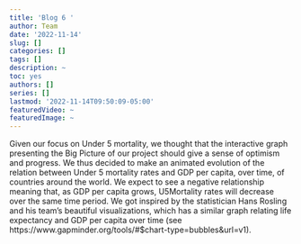 ```yaml
---
title: 'Blog 6 '
author: Team
date: '2022-11-14'
slug: []
categories: []
tags: []
description: ~
toc: yes
authors: []
series: []
lastmod: '2022-11-14T09:50:09-05:00'
featuredVideo: ~
featuredImage: ~
---
```


Given our focus on Under 5 mortality, we thought that the interactive graph presenting the Big Picture of our project should give a sense of optimism and progress. We thus decided to make an animated evolution of the relation between Under 5 mortality rates and GDP per capita, over time, of countries around the world. We expect to see a negative relationship meaning that, as GDP per capita grows, U5Mortality rates will decrease over the same time period. We got inspired by the statistician Hans Rosling and his team's beautiful visualizations, which has a similar graph relating life expectancy and GDP per capita over time (see https://www.gapminder.org/tools/#$chart-type=bubbles&url=v1). 
